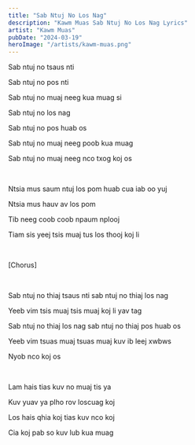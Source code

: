 ```yaml
---
title: "Sab Ntuj No Los Nag"
description: "Kawm Muas Sab Ntuj No Los Nag Lyrics"
artist: "Kawm Muas"
pubDate: "2024-03-19"
heroImage: "/artists/kawm-muas.png"
---
```


Sab ntuj no tsaus nti

Sab ntuj no pos nti

Sab ntuj no muaj neeg kua muag si

Sab ntuj no los nag

Sab ntuj no pos huab os

Sab ntuj no muaj neeg poob kua muag

Sab ntuj no muaj neeg nco txog koj os

<br />

Ntsia mus saum ntuj los pom huab cua iab oo yuj

Ntsia mus hauv av los pom

Tib neeg coob coob npaum nplooj

Tiam sis yeej tsis muaj tus los thooj koj li

<br />

[Chorus]

<br />

Sab ntuj no thiaj tsaus nti sab ntuj no thiaj los nag

Yeeb vim tsis muaj tsis muaj koj li yav tag

Sab ntuj no thiaj los nag sab ntuj no thiaj pos huab os

Yeeb vim tsuas muaj tsuas muaj kuv ib leej xwbws

Nyob nco koj os

<br />

Lam hais tias kuv no muaj tis ya

Kuv yuav ya plho rov loscuag koj

Los hais qhia koj tias kuv nco koj

Cia koj pab so kuv lub kua muag
